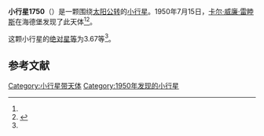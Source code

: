 {{Infobox planet
| bgcolour = #FFFFC0
| name = 1750 Eckert
| symbol = 
| image = 
| caption = 
| discovery = yes
| discovery_ref = 
| discoverer = [[卡尔·威廉·雷睦斯|卡尔·威廉·雷睦斯]]
| discovery_site = [[海德堡|海德堡]] 
| discovered = 1950年7月15日
| designations = yes
| mp_name = 
| named_after = 
| alt_names = 1950 NA1/ 1950 OA
| mp_category = [[越火小行星|越火小行星]]
| orbit_ref = <ref name="a">[http://ssd.jpl.nasa.gov/sbdb.cgi?sstr=1750 1750 Eckert] {{Wayback|url=http://ssd.jpl.nasa.gov/sbdb.cgi?sstr=1750 |date=20201121022446 }}，小行星數據庫瀏覽器（JPL Small-Body Database Browser）－[[美国国家航空航天局|美国国家航空航天局]]喷气推进实验室</ref>
| epoch = 2456400.5 (2013年4月18日更新)
| aphelion = {{convert|2.259299343593228|AU|km|3|abbr=on|lk=out}}
| perihelion = {{convert|1.593144836586287|AU|km|3|abbr=on}}
| semimajor = {{convert|1.926222090089757|AU|km|3|abbr=on}}
| eccentricity = 0.172917368
| period = 976.4678875 [[日|日]]<br />2.67[[儒略年|儒略年]]
| avg_speed = 
| inclination = 19.08718563269862
| asc_node = 273.8028428672604
| mean_anomaly = 
| arg_peri = 108.8941740474016
| satellites = 
| physical_characteristics = yes
| dimensions = 
| mass = 
| density = 
| surface_grav = 
| escape_velocity = 
| sidereal_day = 
| axial_tilt = 
| pole_ecliptic_lat = 
| pole_ecliptic_lon = 
| albedo = 
| temperatures= 
| temp_name1 = 
| mean_temp_1 = 
| max_temp_1 = 
| temp_name2 = 
| max_temp_2 = 
| spectral_type = 
| abs_magnitude = 13.67
}}

'''小行星1750'''（{{lang-en|1750 Eckert}}）是一颗围绕[[太阳|太阳]][[公转|公转]]的[[小行星|小行星]]。1950年7月15日，[[卡尔·威廉·雷睦斯|卡尔·威廉·雷睦斯]]在海德堡发现了此天体<ref name="a" /><ref>{{cite news|title=小行星列表|url=http://cfa-www.harvard.edu/iau/lists/NumberedMPs.txt|accessdate=2013-07-08|newspaper=哈佛大学|archive-date=2008-05-17|archive-url=https://web.archive.org/web/20080517010638/http://cfa-www.harvard.edu/iau/lists/NumberedMPs.txt|dead-url=no}}</ref>。

这颗小行星的[[绝对星等|绝对星等]]为3.67等<ref name="a" />。

==参考文献==
{{reflist}}
{{Minor Planet Number|[[小行星1749|小行星1749]]|[[小行星1751|小行星1751]]}}

{{小天体}}

[[Category:小行星带天体|Category:小行星带天体]]
[[Category:1950年发现的小行星|Category:1950年发现的小行星]]

{{asteroid-stub}}
